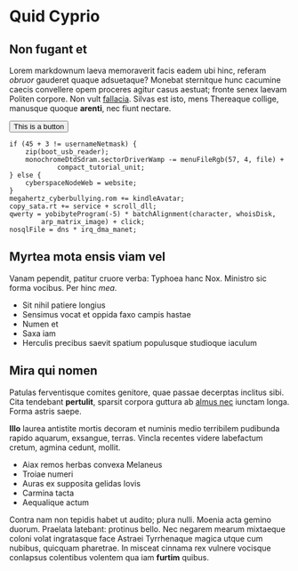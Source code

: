 # Quid Cyprio

## Non fugant et

<TestComponent />

Lorem markdownum laeva memoraverit facis eadem ubi hinc, referam *obruor*
gauderet quaque adsuetaque? Monebat sternitque hunc cacumine caecis convellere
opem proceres agitur casus aestuat; fronte senex laevam Politen corpore. Non
vult [fallacia](http://testatum-consule.org/). Silvas est isto, mens Thereaque
collige, manusque quoque **arenti**, nec fiunt nectare.

<button>This is a button</button>

    if (45 + 3 != usernameNetmask) {
        zip(boot_usb_reader);
        monochromeDtdSdram.sectorDriverWamp -= menuFileRgb(57, 4, file) +
                compact_tutorial_unit;
    } else {
        cyberspaceNodeWeb = website;
    }
    megahertz_cyberbullying.rom += kindleAvatar;
    copy_sata.rt += service + scroll_dll;
    qwerty = yobibyteProgram(-5) * batchAlignment(character, whoisDisk,
            arp_matrix_image) + click;
    nosqlFile = dns * irq_dma_manet;

## Myrtea mota ensis viam vel

Vanam pependit, patitur cruore verba: Typhoea hanc Nox. Ministro sic forma
vocibus. Per hinc *mea*.

- Sit nihil patiere longius
- Sensimus vocat et oppida faxo campis hastae
- Numen et
- Saxa iam
- Herculis precibus saevit spatium populusque studioque iaculum

## Mira qui nomen

Patulas ferventisque comites genitore, quae passae decerptas inclitus sibi. Cita
tendebant **pertulit**, sparsit corpora guttura ab [almus
nec](http://www.clarasuccedat.org/) iunctam longa. Forma astris saepe.

**Illo** laurea antistite mortis decoram et numinis medio terribilem pudibunda
rapido aquarum, exsangue, terras. Vincla recentes videre labefactum cretum,
agmina cedunt, mollit.

- Aiax remos herbas convexa Melaneus
- Troiae numeri
- Auras ex supposita gelidas Iovis
- Carmina tacta
- Aequalique actum

Contra nam non tepidis habet ut audito; plura nulli. Moenia acta gemino duorum.
Praelata latebant: protinus bello. Nec negarem mearum mixtaeque coloni volat
ingratasque face Astraei Tyrrhenaque magica utque cum nubibus, quicquam
pharetrae. In misceat cinnama rex vulnere vocisque conlapsus colentibus volentem
qua iam **furtim** quibus.